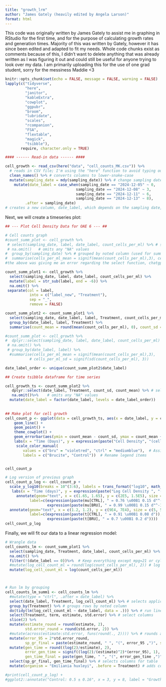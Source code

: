 ```yaml
---
title: "growth_lrm"
author: "James Gately (heavily edited by Angela Larson)"
format: html
---
```


This code was originally written by James Gately to assist me in graphing in RStudio for the first time, and for the purpose of calculating growth rates and generation times. Majority of this was written by Gately, however it has since been edited and adapted to fit my needs. Whole code chunks exist as comments because of this, I didn't want to delete anything that was already written as I was figuring it out and could still be useful for anyone trying to look over my data. I am primarily uploading this for the use of one grad student, sorry for the messiness Maddie <3

```r
knitr::opts_chunk$set(echo = FALSE, message = FALSE, warning = FALSE)
lapply(c("tidyverse",
         "here",
         "janitor",
         "kableExtra",
         "cowplot",
         "ggpubr",
         "broom",
         "lubridate",
         "scales",
         "rcompanion",
         "FSA",
         "flextable",
         "magick",
         "tsibble"),
       require, character.only = TRUE)

```


```r
#### ------ Read-in data ------ ####

cell_growth <- read_csv(here("data", "cell_counts_MK.csv")) %>% 
  # reads in CSV file; I'm using the "here" function to avoid typing out the whole directory, but to use it, you will need to have everything within an r project
  clean_names() %>% # converts columns to lower-snake-case
  mutate(sampling_date = mdy(sampling_date)) %>% # change sampling date to a mdy format using lubridate
    mutate(date_label = case_when(sampling_date == "2024-12-05" ~ 0,
                                sampling_date == "2024-12-08" ~ 3,
                                sampling_date == "2024-12-11" ~ 6,
                                sampling_date == "2024-12-13" ~ 8),
         .after = sampling_date)  
# creates a new column, date_label, which depends on the sampling date, and, when applicable, the label column.
```


Next, we will create a timeseries plot:

```r
## --- Plot Cell Density Data for OAE 6 --- ##

# Cell counts graph
#count_summ_plot <- cell_growth %>%
 # select(sampling_date, label, date_label, count_cells_per_ml) %>% # selects the columns you'd like to use
 # na.omit()   # omits any "NA" values
#  group_by(sampling_date) %>% # grouped by noted column (used for summary calculations)
#  summarise(cells_per_ml_mean = signif(mean(count_cells_per_ml),3), cells_per_ml_sd = signif(sd(count_cells_per_ml), 3)) # calculates mean and sd
#the above was giving me an error regarding the select function, chatgpt gave me the below:

count_summ_plot1 <- cell_growth %>% 
  select(sampling_date, label, date_label, count_cells_per_ml) %>% 
  mutate(label = str_sub(label, end = -6)) %>% 
  na.omit() %>% 
 separate(col = label,
           into = c("label_new", "Treatment"),
           sep = "_",
           remove = FALSE)

count_summ_plot2 <- count_summ_plot1 %>% 
  select(sampling_date, date_label, label, Treatment, count_cells_per_ml) %>% 
  group_by(date_label, label, Treatment) %>% 
  summarise(count_mean = round(mean(count_cells_per_ml), 0), count_sd = round(sd(count_cells_per_ml), 0), n = n())

#count_summ_plot <- cell_growth %>%
#  dplyr::select(sampling_date, label, date_label, count_cells_per_ml) %>%
 # na.omit() %>%
 # group_by(date_label, label) %>%
  #summarise(cells_per_ml_mean = signif(mean(count_cells_per_ml),3), 
           # cells_per_ml_sd = signif(sd(count_cells_per_ml), 3))

date_label_order <- unique(count_summ_plot2$date_label)

## Create tsibble dataframe for time series

cell_growth_ts <- count_summ_plot2 %>% 
   dplyr::select(date_label, Treatment, count_sd, count_mean) %>% # selects the columns you'd like to use
   na.omit()%>%    # omits any "NA" values
  mutate(date_label = factor(date_label, levels = date_label_order))
  
   
## Make plot for cell growth
cell_count_p <- ggplot(data = cell_growth_ts, aes(x = date_label, y = count_mean, group = Treatment, color = Treatment)) +
    geom_line() +
    geom_point() +
    theme_cowplot() +
    geom_errorbar(aes(ymin = count_mean - count_sd, ymax = count_mean + count_sd), width = 0.02) +
    labs(x = "Time (Days)", y = expression(paste("Cell Density", "(cells mL"^-{1}, ")"))) +
     scale_color_manual(
        values = c("bru" = "violetred", "ctrl" = "mediumblue"),  # Assign custom colors
        labels = c("Brucite", "Control"))  # Rename legend items


cell_count_p

# Log version of previous graph
cell_count_p_log <- cell_count_p +
  scale_y_log10(breaks = 10^(3:6), labels = trans_format("log10", math_format(10^.x))) +  # log transforms your cell counts
   labs(x = "Time (days)", y = expression(paste("Log Cell Density ", "(cells mL"^-{1}, ")")))+
     annotate(geom="text", x = c(1.65, 1.65), y = c(2E5, 1.5E5), size = c(5, 5),
           label=c(expression(paste(mu[CTRL], " = 0.76 \u00B1 0.15 d"^-1, " (95% CI)")),
                   expression(paste(mu[BRU], " = 0.99 \u00B1 0.15 d"^-1, " (95% CI)")))) +
  annotate(geom="text", x = c(1.2, 1.2), y = c(9E4, 7E4), size = c(5, 5),
           label=c(expression(paste(t[CTRL], " = 0.91 \u00B1 0.08 d")),
                   expression(paste(t[BRU], " = 0.7 \u00B1 0.2 d"))))
cell_count_p_log


```


Finally, we will fit our data to a linear regression model:

```r
# Wrangle data
cell_counts_lm <- count_summ_plot1 %>% 
  select(sampling_date, Treatment, date_label, count_cells_per_ml) %>%
  na.omit() %>% 
  filter(!(date_label == 0))%>%  # Keep everything except mpg=21 or cyl=6
  #mutate(log_cell_count_ml = round(log(count_cells_per_ml), 2)) # log transforms cell counts
  mutate(log_cell_count_ml = log(count_cells_per_ml))



# Run lm by grouping
cell_counts_lm_summ1 <- cell_counts_lm %>% 
  #mutate(type = "ctrl", .after = date_label) %>% 
  select(date_label, Treatment, log_cell_count_ml) %>% # selects applicable columns
  group_by(Treatment) %>% # groups rows by noted column
  do(tidy(lm(log_cell_count_ml ~ date_label, data = .))) %>% # run linear regression model on dataframe  (cell counts as a function of sampling date)
  select(Treatment, term, estimate, std.error) %>% # select columns
  slice(2) %>% 
  mutate(estimate_round = round(estimate, 2),
         std.error_round = round(std.error, 2)) %>% 
  #mutate(across(estimate:std.error, funs(round(., 2)))) %>% # rounds across noted columns to the 100th place
  mutate(error_95 = 2*std.error_round,
         sp_gr_final = paste(estimate_round, " ", "(", error_95 ,")", sep="")) %>% 
  mutate(gen_time = round((log(2)/estimate), 2),
         error_gen_time = signif((log(2)/(estimate)^2)*(error_95), 1),
         gen_time_final = paste(gen_time, " ", "(", error_gen_time ,")", sep="")) %>% 
  select(sp_gr_final, gen_time_final) %>% # selects columns for table
  mutate(organism = "Emiliania huxleyi", .before = Treatment) # adds column with organism name

#print(cell_count_p_log) +
#ggplot2::annotate("Control: 0.5 ± 0.16", x = 3, y = 8, label = "Growth Rate", color = "darkred", size = 5)


```

